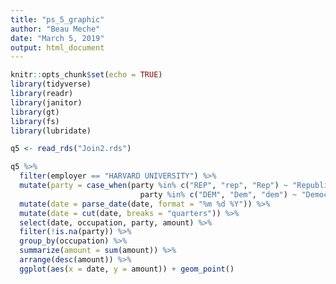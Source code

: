 ```yaml
---
title: "ps_5_graphic"
author: "Beau Meche"
date: "March 5, 2019"
output: html_document
---
```


```r
knitr::opts_chunk$set(echo = TRUE)
library(tidyverse)
library(readr)
library(janitor)
library(gt)
library(fs)
library(lubridate)
```

```r
q5 <- read_rds("Join2.rds")
```

```r
q5 %>%
  filter(employer == "HARVARD UNIVERSITY") %>%
  mutate(party = case_when(party %in% c("REP", "rep", "Rep") ~ "Republican", 
                             party %in% c("DEM", "Dem", "dem") ~ "Democrat")) %>%
  mutate(date = parse_date(date, format = "%m %d %Y")) %>%
  mutate(date = cut(date, breaks = "quarters")) %>%
  select(date, occupation, party, amount) %>%
  filter(!is.na(party)) %>%
  group_by(occupation) %>%
  summarize(amount = sum(amount)) %>%
  arrange(desc(amount)) %>%
  ggplot(aes(x = date, y = amount)) + geom_point()
  


  
  
  
```



